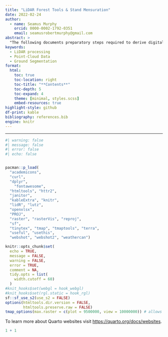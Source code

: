 ```yaml
---
title: "LiDAR Forest Tools & Stand Mensuration"
date: 2022-02-24
author: 
  - name: Seamus Murphy
    orcid: 0000-0002-1792-0351 
    email: seamusrobertmurphy@gmail.com
abstract: > 
  "The following documents preparatory steps required to derive digital surface models, ground segmentation, and canopy layers models from a raw unprocessed, point-cloud dataset of `xyz` aerial laser scanning points as it is first received from the data providers. Data processing operations was demonstrated using the open-source `lidR` package [@lidR]."
keywords:
  - LiDAR processing
  - Point-Cloud Data
  - Ground Segmentation
format: 
  html:
    toc: true
    toc-location: right
    toc-title: "**Contents**"
    toc-depth: 5
    toc-expand: 4
    theme: [minimal, styles.scss]
    embed-resources: true
highlight-style: github
df-print: kable
bibliography: references.bib
engine: knitr
---
```


------------------------------------------------------------------------

```r
#| warning: false
#| message: false
#| error: false
#| echo: false


pacman::p_load(
  "academicons", 
  "curl", 
  "dplyr",
	"fontawesome",
  "htmltools", "httr2",
  "janitor",
  "kableExtra", "knitr",
  "lidR", "lutz", 
  "openxlsx",
  "PROJ",
  "raster", "rasterVis", "reproj",
  "sf",
  "tinytex", "tmap", "tmaptools", "terra",
  "useful", "usethis", 
  "webshot", "webshot2", "weathercan")

knitr::opts_chunk$set(
  echo = TRUE, 
  message = FALSE, 
  warning = FALSE,
  error = TRUE, 
  comment = NA, 
  tidy.opts = list(
    width.cutoff = 60)
  ) 
#knit_hooks$set(webgl = hook_webgl)
#knit_hooks$set(rgl.static = hook_rgl)
sf::sf_use_s2(use_s2 = FALSE)
options(htmltools.dir.version = FALSE, 
        htmltools.preserve.raw = FALSE)
tmap_options(max.raster = c(plot = 9500000, view = 10000000)) # allows large raster rendering
```

To learn more about Quarto websites visit <https://quarto.org/docs/websites>.

```r
1 + 1
```
